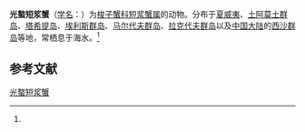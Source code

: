 {{Speciesbox
| name = 光螯短浆蟹
| status = 
| status_system = 
| image = 
| genus = Thalamita
| species = edwardsi
| authority = (Borradaile, 1900)<ref name='id11690'>{{cite web| url =http://www.bioinfo.cn/db05/BjdwSpecies.php?action=view&id=11690| title =光螯短浆蟹| work =《中国动物物种编目数据库》| publisher =中国科学院微生物研究所| author =中国科学院动物研究所| accessdate =2009-04-28| deadurl =yes| archiveurl =https://web.archive.org/web/20160305040748/http://www.bioinfo.cn/db05/BjdwSpecies.php?action=view&id=11690| archivedate =2016-03-05}}</ref>
}}

'''光螯短浆蟹'''（[[学名|学名]]：{{lang|la|''Thalamita edwardsi''}}）为[[梭子蟹科|梭子蟹科]][[短浆蟹属|短浆蟹属]]的动物。分布于[[夏威夷|夏威夷]]、[[土阿莫土群岛|土阿莫土群岛]]、[[塔希提岛|塔希提岛]]、[[埃利斯群岛|埃利斯群岛]]、[[马尔代夫群岛|马尔代夫群岛]]、[[拉克代夫群岛|拉克代夫群岛]]以及[[中国大陆|中国大陆]]的[[西沙群岛|西沙群岛]]等地，常栖息于海水。<ref name='id11690'/>

== 参考文献 ==
{{reflist}}

{{Wikispecies|Thalamita edwardsi}}
{{Taxonbar|from=Q10890780}}

[[Category:短浆蟹属|光螯短浆蟹]]


{{螃蟹小作品}}